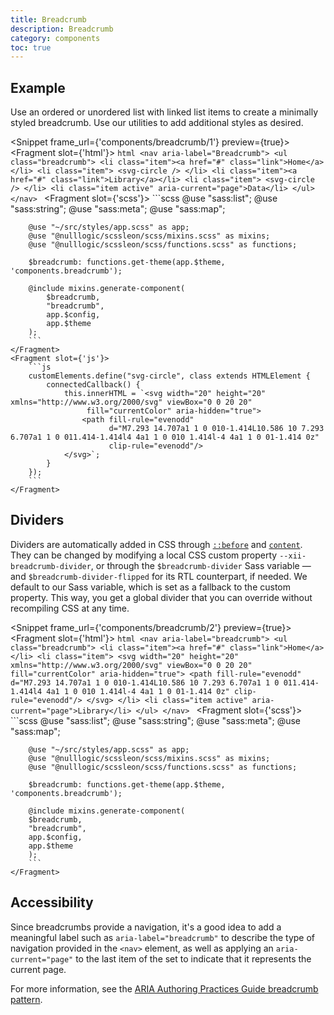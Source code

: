 ```yaml
---
title: Breadcrumb
description: Breadcrumb
category: components
toc: true
---
```



## Example

Use an ordered or unordered list with linked list items to create a minimally styled breadcrumb. Use our utilities to add additional styles as desired.

<Snippet frame_url={'components/breadcrumb/1'} preview={true}>
    <Fragment slot={'html'}>
        ```html
        <nav aria-label="Breadcrumb">
            <ul class="breadcrumb">
                <li class="item"><a href="#" class="link">Home</a></li>
                <li class="item">
                    <svg-circle />
                </li>
                <li class="item"><a href="#" class="link">Library</a></li>
                <li class="item">
                    <svg-circle />
                </li>
                <li class="item active" aria-current="page">Data</li>
            </ul>
        </nav>
        ```
    </Fragment>
    <Fragment slot={'scss'}>
        ```scss
        @use "sass:list";
        @use "sass:string";
        @use "sass:meta";
        @use "sass:map";

        @use "~/src/styles/app.scss" as app;
        @use "@nulllogic/scssleon/scss/mixins.scss" as mixins;
        @use "@nulllogic/scssleon/scss/functions.scss" as functions;

        $breadcrumb: functions.get-theme(app.$theme, 'components.breadcrumb');

        @include mixins.generate-component(
            $breadcrumb,
            "breadcrumb",
            app.$config,
            app.$theme
        );
        ```
    </Fragment>
    <Fragment slot={'js'}>
        ```js
        customElements.define("svg-circle", class extends HTMLElement {
            connectedCallback() {
                this.innerHTML = `<svg width="20" height="20" xmlns="http://www.w3.org/2000/svg" viewBox="0 0 20 20"
                     fill="currentColor" aria-hidden="true">
                    <path fill-rule="evenodd"
                          d="M7.293 14.707a1 1 0 010-1.414L10.586 10 7.293 6.707a1 1 0 011.414-1.414l4 4a1 1 0 010 1.414l-4 4a1 1 0 01-1.414 0z"
                          clip-rule="evenodd"/>
                </svg>`;
            }
        });
        ```
    </Fragment>
</Snippet>

## Dividers

Dividers are automatically added in CSS through [`::before`](https://developer.mozilla.org/en-US/docs/Web/CSS/::before) and [`content`](https://developer.mozilla.org/en-US/docs/Web/CSS/content). They can be changed by modifying a local CSS custom property `--xii-breadcrumb-divider`, or through the `$breadcrumb-divider` Sass variable — and `$breadcrumb-divider-flipped` for its RTL counterpart, if needed. We default to our Sass variable, which is set as a fallback to the custom property. This way, you get a global divider that you can override without recompiling CSS at any time.

<Snippet frame_url={'components/breadcrumb/2'} preview={true}>
    <Fragment slot={'html'}>
        ```html
        <nav aria-label="breadcrumb">
            <ul class="breadcrumb">
                <li class="item"><a href="#" class="link">Home</a></li>
                <li class="item">
                    <svg width="20" height="20" xmlns="http://www.w3.org/2000/svg" viewBox="0 0 20 20"
                         fill="currentColor"
                         aria-hidden="true">
                        <path fill-rule="evenodd"
                              d="M7.293 14.707a1 1 0 010-1.414L10.586 10 7.293 6.707a1 1 0 011.414-1.414l4 4a1 1 0 010 1.414l-4 4a1 1 0 01-1.414 0z"
                              clip-rule="evenodd"/>
                    </svg>
                </li>
                <li class="item active" aria-current="page">Library</li>
            </ul>
        </nav>
        ```
    </Fragment>
    <Fragment slot={'scss'}>
        ```scss
        @use "sass:list";
        @use "sass:string";
        @use "sass:meta";
        @use "sass:map";

        @use "~/src/styles/app.scss" as app;
        @use "@nulllogic/scssleon/scss/mixins.scss" as mixins;
        @use "@nulllogic/scssleon/scss/functions.scss" as functions;

        $breadcrumb: functions.get-theme(app.$theme, 'components.breadcrumb');

        @include mixins.generate-component(
        $breadcrumb,
        "breadcrumb",
        app.$config,
        app.$theme
        );
        ```
    </Fragment>
</Snippet>

## Accessibility

Since breadcrumbs provide a navigation, it's a good idea to add a meaningful label such as `aria-label="breadcrumb"` to describe the type of navigation provided in the `<nav>` element, as well as applying an `aria-current="page"` to the last item of the set to indicate that it represents the current page.

For more information, see the [ARIA Authoring Practices Guide breadcrumb pattern](https://www.w3.org/WAI/ARIA/apg/patterns/breadcrumb/).